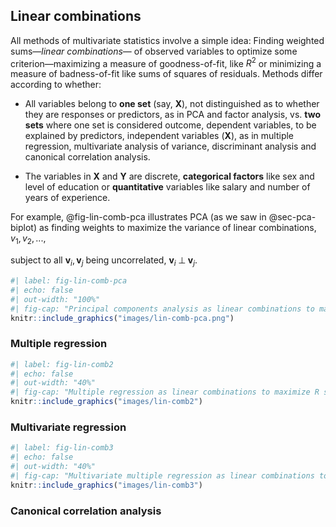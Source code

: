 ## Linear combinations

All methods of multivariate statistics involve a simple idea: Finding weighted sums---_linear combinations_--- of
observed variables to optimize some criterion---maximizing a measure of goodness-of-fit, like $R^2$ or minimizing
a measure of badness-of-fit like sums of squares of residuals. Methods differ according to whether:

* All variables belong to **one set** (say, $\mathbf{X}$), not distinguished as to whether they are responses or predictors, as in PCA and factor analysis, 
vs. **two sets** where one set  is considered outcome, dependent variables, to be explained by predictors, 
independent variables ($\mathbf{X}$),
as in multiple regression, multivariate analysis of variance, discriminant analysis and canonical correlation analysis.

* The variables in $\mathbf{X}$ and $\mathbf{Y}$ are discrete, **categorical factors** like sex and level of education or **quantitative** variables like salary and number of years of experience.

For example, @fig-lin-comb-pca illustrates PCA (as we saw in @sec-pca-biplot) as finding weights to maximize the variance of linear combinations, $v_1, v_2, ...$,
\begin{eqnarray*}
\mathbf{v}_1 & = & a_1 \mathbf{x}_1 + a_2 \mathbf{x}_2 + a_3 \mathbf{x}_3 + a_4 \mathbf{x}_4 \\
\mathbf{v}_2 & = & b_1 \mathbf{x}_1 + b_2 \mathbf{x}_2 + b_3 \mathbf{x}_3 + b_4 \mathbf{x}_4 \\
\dots & \dots \; , \\
\end{eqnarray*}

subject to all $\mathbf{v}_i, \mathbf{v}_j$ being uncorrelated, $\mathbf{v}_i \;\perp\; \mathbf{v}_j$.

```r
#| label: fig-lin-comb-pca
#| echo: false
#| out-width: "100%"
#| fig-cap: "Principal components analysis as linear combinations to maximize variance accounted for. Left: diagram of PCA showing two uncorrelated linear combinations, v1 and v2. Right: Geometry of PCA."
knitr::include_graphics("images/lin-comb-pca.png")
```

### Multiple regression

```r
#| label: fig-lin-comb2
#| echo: false
#| out-width: "40%"
#| fig-cap: "Multiple regression as linear combinations to maximize R squared. ... **TODO** Add vector diagram"
knitr::include_graphics("images/lin-comb2")
```


### Multivariate regression

```r
#| label: fig-lin-comb3
#| echo: false
#| out-width: "40%"
#| fig-cap: "Multivariate multiple regression as linear combinations to maximize R squared. ... **TODO** Add vector diagram"
knitr::include_graphics("images/lin-comb3")
```


### Canonical correlation analysis